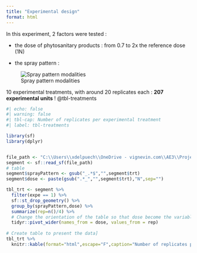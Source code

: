 ```yaml
---
title: "Experimental design"
format: html
---
```


In this experiment, 2 factors were tested :

-   the dose of phytosanitary products : from 0.7 to 2x the reference dose (1N)

-   the spray pattern :

![Spray pattern modalities](modaPulve.png)

10 experimental treatments, with around 20 replicates each : **207 experimental units** ! @tbl-treatments

```r
#| echo: false
#| warning: false
#| tbl-cap: Number of replicates per experimental treatment
#| label: tbl-treatments

library(sf) 
library(dplyr)


file_path <- "C:\\Users\\xdelpuech\\OneDrive - vignevin.com\\AE3\\ProjetsEnCours\\BIOSPRAYTECH\\04_TRAVAIL_EN_COURS\\2023\\RScript\\generate_modulation_map\\maps\\xpdesign2023-05-11.shp"
segment <- sf::read_sf(file_path)
# table
segment$sprayPattern <- gsub("_.*$","",segment$trt)  
segment$dose <- paste(gsub(".*_","",segment$trt),"N",sep="")

tbl_trt <- segment %>%
  filter(expe == 1) %>%
  sf::st_drop_geometry() %>%
  group_by(sprayPattern,dose) %>%
  summarize(rep=n()/4) %>%
  # Change the orientation of the table so that dose become the variable headings
  tidyr::pivot_wider(names_from = dose, values_from = rep)
 
# Create table to present the data]
tbl_trt %>%
  knitr::kable(format="html",escape="F",caption="Number of replicates per experimental treatment")


```

